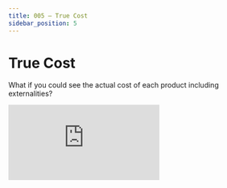 ```yaml
---
title: 005 — True Cost
sidebar_position: 5
---
```


```{=mdx}
import Embed from '/src/components/Embed'
```

# True Cost

What if you could see the actual cost of each product including externalities?

<Embed src="https://www.figma.com/embed?embed_host=share&url=https%3A%2F%2Fwww.figma.com%2Ffile%2FcAgbLs3UzAI5TnmjOipjZ5%2FTrue-Cost%3Fnode-id%3D0%253A1" text="Loading True Cost..." />
